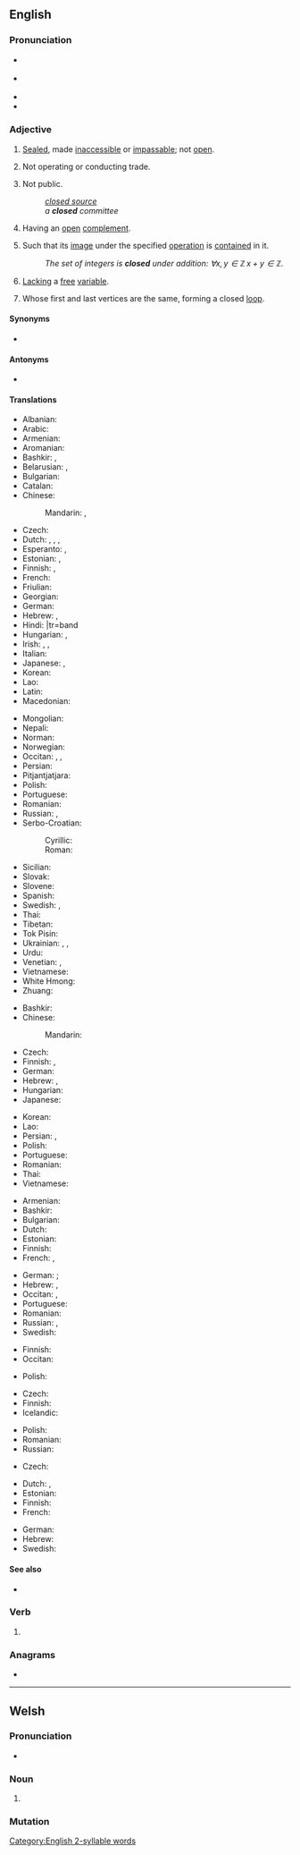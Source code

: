 ==English==
{{wikipedia|dab=closed}}

===Pronunciation===
* {{a|GenAm}} {{IPA|/kloʊzd/|lang=en}}
* {{a|RP}} {{IPA|/kləʊzd/|lang=en}}
* {{audio|en-us-closed.ogg|Audio (US)|lang=en}}
* {{rhymes|əʊzd|lang=en}}

===Adjective===
{{en-adj|-}}

# [[sealed|Sealed]], made [[inaccessible]] or [[impassable]]; not [[open]].
# {{lb|en|of a store or business}} Not operating or conducting trade.
# Not public.
#: ''[[closed source]]''
#: ''a '''closed''' committee''
# {{lb|en|topology|of a [[set]]}} Having an [[open]] [[complement]].
# {{lb|en|mathematics|of a [[set]]}} Such that its [[image]] under the specified [[operation]] is [[contain]]ed in it.
#: ''The set of integers is '''closed''' under addition: <math>\forall x,y\in\mathbb{Z}\,x+y\in\mathbb{Z}</math>.''
# {{lb|en|mathematics|logic|of a [[formula]]}} [[lack|Lacking]] a [[free]] [[variable]].
# {{lb|en|graph theory|of a [[walk]]}} Whose first and last vertices are the same, forming a closed [[loop]].

====Synonyms====
* {{l|en|shut}}

====Antonyms====
* {{sense|also phonetics (of vowels, syllables)}} {{l|en|open}}

====Translations====
{{trans-top|not open}}
* Albanian: {{t+|sq|mbyllur}}
* Arabic: {{t|ar|مُغْلَق}}
* Armenian: {{t+|hy|փակ}}
* Aromanian: {{t|rup|ncljis}}
* Bashkir: {{t|ba|ябыҡ}}, {{t|ba|ябылған}}
* Belarusian: {{t|be|зачы́нены|m}}, {{t|be|закры́ты|m}}
* Bulgarian: {{t+|bg|затворен}}
* Catalan: {{t+|ca|tancat}}
* Chinese:
*: Mandarin: {{t+|cmn|關|alt=關着}}, {{t+|cmn|关|tr=guānzhe|alt=关着}}
* Czech: {{t+|cs|zavřený}}
* Dutch: {{t+|nl|gesloten}}, {{t+|nl|dicht}}, {{t+|nl|afgesloten}}, {{t+|nl|toe}}
* Esperanto: {{t|eo|fermita}}, {{t+|eo|ferma}}
* Estonian: {{t|et|suletud}}, {{t|et|kinnine}}
* Finnish: {{t+|fi|suljettu}}, {{t+|fi|kiinni}}
* French: {{t+|fr|fermé}}
* Friulian: {{t|fur|sierât}}
* Georgian: {{t|ka|დაკეტილი}}
* German: {{t+|de|geschlossen}}
* Hebrew: {{t|he|סגור|tr=sagúr|m}}, {{t|he|סגורה|tr=sgurá|f}}
* Hindi: {{t+|hi|बंद}}|tr=band
* Hungarian: {{t+|hu|zárt}}, {{t+|hu|zárva}}
* Irish: {{t|ga|dúnta}}, {{t|ga|druidte}}, {{t|ga|iata}}
* Italian: {{t+|it|chiuso}}
* Japanese: {{qualifier|of a shop}} {{t|ja|準備中|tr=じゅんびちゅう, junbichū}}, {{t+|ja|閉める|tr=しめられた, shimerareta|alt=閉められた}}
* Korean: {{t+|ko|닫다|alt=닫은}}
* Lao: {{t|lo|ປິດ}}
* Latin: {{t|la|clausus}}
* Macedonian: {{t|mk|затворен}}
{{trans-mid}}
* Mongolian: {{t|mn|хаалттай}}
* Nepali: {{t-needed|ne}}
* Norman: {{t|nrf|freunmé}} {{q|Jersey}}
* Norwegian: {{t+|no|lukket}}
* Occitan: {{t+|oc|claus}}, {{t|oc|tancat}}, {{t+|oc|enclaus}}
* Persian: {{t+|fa|بسته|tr=baste}}
* Pitjantjatjara: {{t|pjt|pati}}
* Polish: {{t+|pl|zamknięty|m}}
* Portuguese: {{t+|pt|fechado}}
* Romanian: {{t+|ro|închis}}
* Russian: {{t+|ru|закры́тый}}, {{t+|ru|за́мкнутый}}
* Serbo-Croatian:
*: Cyrillic: {{t|sh|за̀творен}}
*: Roman: {{t+|sh|zàtvoren}}
* Sicilian: {{t|scn|chiusu}}
* Slovak: {{t|sk|zatvorený}}
* Slovene: {{t+|sl|zaprt}}
* Spanish: {{t+|es|cerrado}}
* Swedish: {{t+|sv|stängd}}, {{t+|sv|sluten}}
* Thai: {{t+|th|ปิด}}
* Tibetan: {{t-needed|bo}}
* Tok Pisin: {{t|tpi|pas}}
* Ukrainian: {{t|uk|зачи́нений|m}}, {{t|uk|закри́тий|m}}, {{t|uk|за́мкнений|m}}
* Urdu: {{t|ur|بند|tr=band}}
* Venetian: {{t|vec|serà}}, {{t|vec|sarà}}
* Vietnamese: {{t+|vi|đóng}}
* White Hmong: {{t-needed|mww}}
* Zhuang: {{t-needed|za}}
{{trans-bottom}}

{{trans-top|not operating or conducting trade}}
* Bashkir: {{t|ba|ябыҡ}}
* Chinese:
*: Mandarin: {{t-needed|cmn}}
* Czech: {{t+|cs|zavřený}}
* Finnish: {{t+|fi|suljettu}}, {{t+|fi|kiinni}}
* German: {{t+|de|zu}}
* Hebrew: {{t|he|סגור|tr=sagúr|m}}, {{t|he|סגורה|tr=sgurá|f}}
* Hungarian: {{t+|hu|zárva}}
* Japanese: {{t-check|ja|準備中}}
{{trans-mid}}
* Korean: {{t-needed|ko}}
* Lao: {{t-needed|lo}}
* Persian: {{t+|fa|بسته|tr=baste}}, {{t+|fa|تعطیل|tr=ta'til}}
* Polish: {{t+|pl|zamknięty|m}}
* Portuguese: {{t+|pt|fechado}}
* Romanian: {{t+|ro|închis}}
* Thai: {{t+|th|ปิด}}
* Vietnamese: {{t-needed|vi}}
{{trans-bottom}}

{{trans-top|not public}}
* Armenian: {{t+|hy|փակ}}
* Bashkir: {{t|ba|ябыҡ}}
* Bulgarian: {{t+|bg|ограничен}}
* Dutch: {{t+|nl|gesloten}}
* Estonian: {{t|et|salajane}}
* Finnish: {{t+|fi|salainen}}
* French: {{t+|fr|privé}}, {{t+|fr|fermé}}
{{trans-mid}}
* German: {{t+|de|nicht}} {{t+|de|öffentlich}} {{qualifier|of people or software}}; {{t+|de|geschlossen}} {{qualifier|used with groups of people only}}
* Hebrew: {{t|he|סגור|tr=sagúr|m}}, {{t|he|סגורה|tr=sgurá|f}}
* Occitan: {{t|oc|privat}}, {{t|oc|tancat}}
* Portuguese: {{t+|pt|fechado}}
* Romanian: {{t+|ro|privat|m}}
* Russian: {{t+|ru|закры́тый}}, {{t+|ru|ограни́ченный}}
* Swedish: {{t+|sv|sluten}}
{{trans-bottom}}

{{trans-top|having an open complement}}
* Finnish: {{t+|fi|suljettu}}
* Occitan: {{t+|oc|claus}}
{{trans-mid}}
* Polish: {{t|pl|domknięty|m}}
{{trans-bottom}}

{{trans-top|in mathematics, such that its image under the specified operation is contained in it}}
* Czech: {{t+|cs|uzavřený|m}}
* Finnish: {{t+|fi|suljettu}}
* Icelandic: {{t|is|lokaður|m}}
{{trans-mid}}
* Polish: {{t+|pl|zamknięty|m}}
* Romanian: {{t+|ro|închis}}
* Russian: {{t+|ru|за́мкнутый}}
{{trans-bottom}}

{{trans-top|lacking a free variable}}
* Czech: {{t+|cs|uzavřený|m}}
{{trans-mid}}
{{trans-bottom}}

{{checktrans-top|in mathematics}}
* Dutch: {{t+check|nl|gesloten}} {{q|topology}}, {{t+check|nl|inwendig}} {{q|algebra}}
* Estonian: {{t-check|et|kinnine}}
* Finnish: {{t+check|fi|suljettu}}
* French: {{t+check|fr|fermé}}
{{trans-mid}}
* German: {{t+check|de|abgeschlossen}}
* Hebrew: {{t-check|he|סגורה|tr=sgurá|f}}
* Swedish: {{t+check|sv|sluten}}
{{trans-bottom}}

====See also====
* {{l|en|close}}

===Verb===
{{head|en|verb form}}

# {{en-past of|close}}

===Anagrams===
* {{anagrams|en|a=cdelos|Dolces|codels|codles|dolces}}

[[Category:English 2-syllable words]]

----

==Welsh==

===Pronunciation===
* {{IPA|/ˈklɔsɛd/|lang=cy}}

===Noun===
{{cy-noun|m|closedau}}

# {{alternative form of|closet|lang=cy}}

===Mutation===
{{cy-mut-auto}}